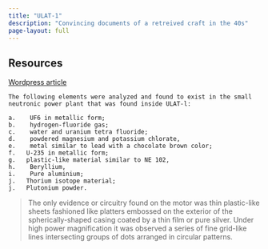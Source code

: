 ```yaml
---
title: "ULAT-1"
description: "Convincing documents of a retreived craft in the 40s"
page-layout: full
---
```


## Resources

[Wordpress article](https://digitalseance.wordpress.com/2011/12/14/project-white-hot/)

```
The following elements were analyzed and found to exist in the small neutronic power plant that was found inside ULAT-l:

a.    UF6 in metallic form;
b.    hydrogen-fluoride gas;
c.    water and uranium tetra fluoride;
d.    powdered magnesium and potassium chlorate,
e.    metal similar to lead with a chocolate brown color;
f.   U-235 in metallic form;
g.   plastic-like material similar to NE 102,
h.    Beryllium,
i.    Pure aluminium;
j.   Thorium isotope material;
j.   Plutonium powder.
```

> The only evidence or circuitry found on the motor was thin plastic-like sheets fashioned like platters embossed on the exterior of the spherically-shaped casing coated by a thin film or pure silver. Under high power magnification it was observed a series of fine grid-like lines intersecting groups of dots arranged in circular patterns.